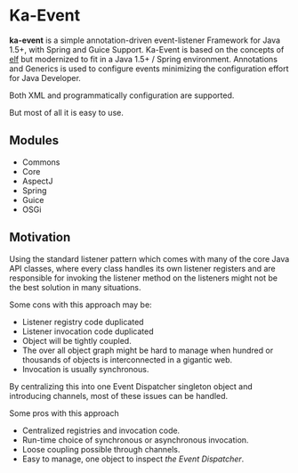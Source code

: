 = Ka-Event = 
'''ka-event''' is a simple annotation-driven event-listener Framework for Java 1.5+, with Spring and Guice Support. Ka-Event is based on the concepts of [https://elf.dev.java.net/ elf]  but modernized to fit in a Java 1.5+ / Spring environment. Annotations and Generics is used to configure events minimizing the configuration effort for Java Developer. 

Both XML and programmatically configuration are supported.

But most of all it is easy to use.

== Modules ==
* Commons
* Core
* AspectJ
* Spring
* Guice
* OSGi

== Motivation ==
Using the standard listener pattern which comes with many of the core Java API classes, where every class handles its own listener registers and are responsible for invoking the listener method on the listeners might not be the best solution in many situations.

Some cons with this approach may be:
* Listener registry code duplicated
* Listener invocation code duplicated
* Object will be tightly coupled.
* The over all object graph might be hard to manage when hundred or thousands of objects is interconnected in a gigantic web.
* Invocation is usually synchronous.

By centralizing this into one Event Dispatcher singleton object and introducing channels, most of these issues can be handled. 

Some pros with this approach
* Centralized registries and invocation code.
* Run-time choice of synchronous or asynchronous invocation.
* Loose coupling possible through channels.
* Easy to manage, one object to inspect ''the Event Dispatcher''.
